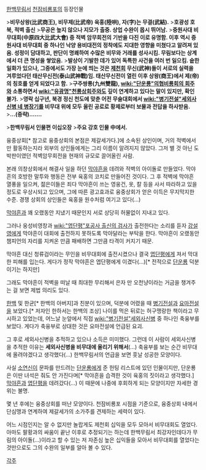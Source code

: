 [[한백무림서]] [[천잠비룡포]]의 등장인물


>'''비무상왕(比武商王), 비무제(比武帝) 육홍(陸哄), 자(字)는 무결(武結).'''
>'''호광성 호북, 적벽 출신'''
>'''무공은 높지 않으나 지모가 출중. 상업 수완이 몹시 뛰어남.'''
>'''중원사대 비무대회(中原四大比武大會) 중 적벽 암무회전의 기반을 다진 이로 유명함. 이후 역시 중원사대 비무대회 중 하나인 낙양 용비대전의 정착에도 지대한 영향을 미쳤다고 알려져 있음. 성정이 담대하고, 판단이 명쾌하여 수많은 비무와 거래를 성사시킴. 무림보다는 상계에서 더 큰 명성을 쌓았음.'''
>'''발상이 기발한 데가 있어 독특한 사건을 여러 번 일으킴. 숱한 일화가 있으나, 그중에서도 가장 눈에 띄는 것은 [[제천회]] 무신(武神)들이 서로의 실력을 겨루었다던 태산무신전(泰山武神戰)임. 태산무신전이 열린 이후 상왕(商王)에서 제(帝)의 칭호를 얻게 되었다고 함.'''
>'''구주쌍룡(九州雙龍), [[wiki:"단운룡"의협비룡회의 회주]]와 소통하면서 [[wiki:"유광명"천룡상회주]]와도 깊이 연계하고 있다는 말이 있지만, 확인 불가.'''
>'''영락 십구년, 북경 정신 천도에 맞춘 어전 무술대회에서 [[wiki:"병기전설"세외사신병 네 병장기]]를 비무대 위에 모두 올린 공로로 황제로부터 보물과 전답을 하사받음.'''
>'''…(중략)…….'''

>'''한백무림서 인물편 이십오장'''
>'''주요 강호 인물 中에서.'''

융중상회[* 참고로 융중상회의 본점은 제갈세가다.]에 소속된 상인이며, 거의 적벽에서만 활동하는지라 외부의 상인들에게는 그리 이름이 알려지지 않았다. 그저 별 것 아닌 도박판이였던 적벽암무회전을 현재의 규모로 끌어올린 사람.

본래 의창상회에서 해결사 일을 하던 [[막야흔]]을 데려와 적벽의 아이돌로 만들었다. 막야흔의 호방한 말투와 행동은 전부 육홍의 코치로 만들어진 것이다. 그 후 적벽에 막야흔 열풍을 일으켜, 젊은이들은 죄다 막야흔이 쓰는 영웅건, 옷, 칼 등을 사서 따라하고 있을 정도로 우상시되고 있으며, 그에 따른 광고효과로 융중상회가 얻은 이득은 무지막지한 수준. 경쟁 상회의 상인들은 육홍을 원수처럼 여기고 있다(...)

[[막야흔]]과 꽤 오랬동안 지냈기 때문인지 서로 상당히 허물없이 지내고 있다.

그러나 웅성비영창과 [[wiki:"엽단평"포공사 출신의 검사]]가 출전한다는 소리를 듣자 [[강설영]]에게 막야흔이 대회에 출전하지 못하도록 막아달라는 부탁을 한다. 막야흔이 오랬동안 챔피언의 자리를 지켜온 만큼 패배하면 그만큼 타격이 커지기 때문.

막야흔 대신 청류검이라는 무인을 비무대회에 출전시켰으나 결국 [[엽단평]]에게 져서 막대한 피해를 입는다. 게다가 정작 막야흔은 엽단평에게 이겼다(...)[* 전적으로 [[단운룡]] 덕분이기는 하지만]

그래도 막야흔이 적벽을 떠날 때 최대한 무리해서 은자 만 오천냥이라는 거금을 챙겨주는 걸 보면 제법 의리도 있다.

[[한백]] 및 한균[* 한백의 아버지]과 친분이 있으며, 덕분에 어렸을 때 [[병기전설]]과 [[요마전설]]을 보았다.[* 저자인 한하서는 한백의 조상] 나이를 먹은 뒤로는 허구맹랑한 책이라고 무시하고 있었는데, 어느날 눈앞에서 직접 [[wiki:"병기전설"세외사신병]] 중 하나인 축융부를 보았다. 게다가 축융부로 상대한 것은 요마전설에 언급된 요괴.

그 후로 세외사신병을 추적하고 있으나 소득은 미미했다. 그런데 이 사람이 세외사신병을 추적한 이유는 '''세외사신병을 비무대에 올리기 위해서'''(...) 축융부를 보는 순간 비무대에 올려야겠다고 생각했다(...) 한백무림서의 언급을 보면 훗날 성공한 모양이다. 

사실 [[소연신]]이 문파를 만드려는 [[단운룡]]에게 준 헌팅 리스트에 있던 인물이지만, 단운룡은 이딴 녀석은 줘도 안 가진다며[* 막야흔을 습격한 것이 육홍의 짓이라고 생각했다.] [[막야흔]]과 [[엽단평]]을 데려갔다(...) 이 때문에 나중에 후회하게 되는 모양이지만 자세한 경위는 불명.

몇 년 후에는 융중상회를 떠난 모양이다. 천잠비룡포 시점을 기준으로, 융중상회 내에서 단심맹과 연계하여 제갈세가의 소가주를 견제하는 세력이 있다.

어느 시점인지는 알 수 없지만 놀랍게도 제천회 십익을 모두 모아서 비무대회도 열었다. 아마도 팔황과의 싸움이 끝난 이후로 추정되기는 하는데 한백무림서 최강자인데다가 무림의 아이돌(...)이라고 할 수 있는 저 자존심 높은 십익들을 모아서 비무대회를 열었다는 것만으로도 그의 수완의 일부를 알아 볼 수 있다.

[[각주]]
